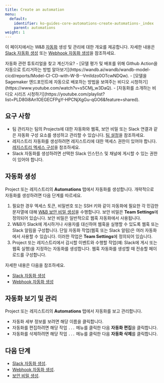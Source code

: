 ```yaml
---
title: Create an automation
menu:
  default:
    identifier: ko-guides-core-automations-create-automations-_index
    parent: automations
weight: 1
---
```



<Info>
<EnterpriseCloudOnly/>
</Info>

이 페이지에서는 W&B [자동화](/ko/models/core/automations/) 생성 및 관리에 대한 개요를 제공합니다. 자세한 내용은 [Slack 자동화 생성](/ko/models/core/automations/create-automations/slack) 또는 [Webhook 자동화 생성](/ko/models/core/automations/create-automations/webhook)을 참조하세요.

<Note>
자동화 관련 튜토리얼을 찾고 계신가요?
- [모델 평가 및 배포를 위해 Github Action을 자동으로 트리거하는 방법 알아보기](https://wandb.ai/wandb/wandb-model-cicd/reports/Model-CI-CD-with-W-B--Vmlldzo0OTcwNDQw).
- [모델을 Sagemaker 엔드포인트에 자동으로 배포하는 방법을 보여주는 비디오 시청하기](https://www.youtube.com/watch?v=s5CMj_w3DaQ).
- [자동화를 소개하는 비디오 시리즈 시청하기](https://youtube.com/playlist?list=PLD80i8An1OEGECFPgY-HPCNjXgGu-qGO6&feature=shared).
</Note>

## 요구 사항
- 팀 관리자는 팀의 Projects에 대한 자동화와 웹훅, 보안 비밀 또는 Slack 연결과 같은 자동화 구성 요소를 생성하고 관리할 수 있습니다. [팀 설정](/ko/platform/app/settings-page/teams/)을 참조하세요.
- 레지스트리 자동화를 생성하려면 레지스트리에 대한 엑세스 권한이 있어야 합니다. [레지스트리 엑세스 구성](/ko/models/core/registry/configure_registry#registry-roles)을 참조하세요.
- Slack 자동화를 생성하려면 선택한 Slack 인스턴스 및 채널에 게시할 수 있는 권한이 있어야 합니다.

## 자동화 생성
Project 또는 레지스트리의 **Automations** 탭에서 자동화를 생성합니다. 개략적으로 자동화를 생성하려면 다음 단계를 따르세요.

1. 필요한 경우 엑세스 토큰, 비밀번호 또는 SSH 키와 같이 자동화에 필요한 각 민감한 문자열에 대해 [W&B 보안 비밀 생성](/ko/platform/secrets/)을 수행합니다. 보안 비밀은 **Team Settings**에 정의되어 있습니다. 보안 비밀은 일반적으로 웹훅 자동화에서 사용됩니다.
2. W&B가 Slack에 게시하거나 사용자를 대신하여 웹훅을 실행할 수 있도록 웹훅 또는 Slack 알림을 구성합니다. 단일 자동화 작업(웹훅 또는 Slack 알림)은 여러 자동화에서 사용할 수 있습니다. 이러한 작업은 **Team Settings**에 정의되어 있습니다.
3. Project 또는 레지스트리에서 감시할 이벤트와 수행할 작업(예: Slack에 게시 또는 웹훅 실행)을 지정하는 자동화를 생성합니다. 웹훅 자동화를 생성할 때 전송할 페이로드를 구성합니다.

자세한 내용은 다음을 참조하세요.

- [Slack 자동화 생성](/ko/models/core/automations/create-automations/slack/)
- [Webhook 자동화 생성](/ko/models/core/automations/create-automations/webhook/)

## 자동화 보기 및 관리
Project 또는 레지스트리의 **Automations** 탭에서 자동화를 보고 관리합니다.

- 자동화 세부 정보를 보려면 해당 이름을 클릭합니다.
- 자동화를 편집하려면 해당 작업 `...` 메뉴를 클릭한 다음 **자동화 편집**을 클릭합니다.
- 자동화를 삭제하려면 해당 작업 `...` 메뉴를 클릭한 다음 **자동화 삭제**를 클릭합니다.

## 다음 단계
- [Slack 자동화 생성](/ko/models/core/automations/create-automations/slack/).
- [Webhook 자동화 생성](/ko/models/core/automations/create-automations/webhook/).
- [보안 비밀 생성](/ko/platform/secrets/).
